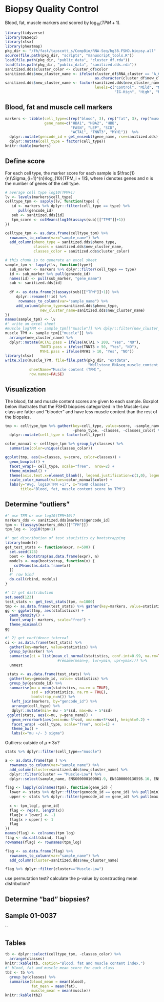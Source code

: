 # Biopsy Quality Control {#biopsy_qc}
Blood, fat, muscle markers and scored by $\log_{10}(TPM + 1)$. 

```r
library(tidyverse)
library(DESeq2)
library(xlsx)
library(pheatmap)
pkg_dir <- "/fh/fast/tapscott_s/CompBio/RNA-Seq/hg38.FSHD.biopsy.all"
source(file.path(pkg_dir, "scripts", "manuscript_tools.R"))
load(file.path(pkg_dir, "public_data", "cluster_df.rda"))
load(file.path(pkg_dir, "public_data", "sanitized.dds.rda"))
sanitized.dds$cluster_color <- cluster_df$color
sanitized.dds$new_cluster_name <- ifelse(cluster_df$RNA_cluster == "A_Cntr", "Control",
                                         as.character(cluster_df$new_cluster_name))
sanitized.dds$new_cluster_name <- factor(sanitized.dds$new_cluster_name, 
                                         levels=c("Control", "Mild", "Moderate", 
                                                  "IG-High", "High", "Muscle-Low"))
```

## Blood, fat and muscle cell markers
```r
markers <- tibble(cell_type=c(rep("blood", 3), rep("fat", 3), rep("muscle", 3)),
                  gene_name=c("HBA1", "HBA2", "HBB",
                              "FASN", "LEP", "SCD",
                              "ACTA1", "TNNT3", "MYH1"))  %>%
  dplyr::mutate(gencode_id = get_ensembl(gene_name, rse=sanitized.dds)) %>%
  dplyr::mutate(cell_type = factor(cell_type))
knitr::kable(markers)
```


## Define score
For each cell type, the marker score for each sample is $\frac{1}{n}\Sigma_{i=1}^{n}\log_{10}(TPM_i + 1)$, where $i$ denotes genes and $n$ is the number of genes of the cell type.

```r
# average cell type log10(TPM+1)
lv <- levels(markers$cell_type)
celltype_tpm <- sapply(lv, function(type) {
   id <- markers %>% dplyr::filter(cell_type == type) %>%
      pull(gencode_id)
   sub <- sanitized.dds[id]
   tpm_score <- colMeans(log10(assays(sub)[["TPM"]]+1))
})

celltype_tpm <- as.data.frame(celltype_tpm) %>%
  rownames_to_column(var="sample_name") %>%
  add_column(pheno_type = sanitized.dds$pheno_type,
             classes = sanitized.dds$new_cluster_name,
             classes_color = sanitized.dds$cluster_color) 
```
```r
# this chunk is to generate an excel sheet 
sample_tpm <- lapply(lv, function(type){
  sub_marker <- markers %>% dplyr::filter(cell_type == type) 
  id <- sub_marker %>% pull(gencode_id)
  names(id) <- pull(sub_marker, "gene_name")
  sub <- sanitized.dds[id]
  
  df <- as.data.frame(t(assays(sub)[["TPM"]]+1)) %>%
     dplyr::rename(!!id) %>%
      rownames_to_column(var="sample_name") %>%
     add_column(pheno_type=sanitized.dds$pheno_type,
                new_cluster_name=sanitized.dds$new_cluster_name)
}) 
names(sample_tpm) <- lv
#' write an excel sheet
#muscle_logTPM <- sample_tpm[["muscle"]] %>% dplyr::filter(new_cluster_name == "Muscle-Low")
muscle_TPM <- sample_tpm[["muscle"]] %>% 
  arrange(new_cluster_name) %>%
  dplyr::mutate(ACTA1.pass = ifelse(ACTA1 > 200, "Yes", "NO"),
                TNNT3.pass = ifelse(TNNT3 > 50, "Yes", "NO"),
                MYH1.pass = ifelse(MYH1 > 10, "Yes", "NO"))
library(xlsx)
write.xlsx(muscle_TPM, file=file.path(pkg_dir, "extdata",
                                      "Wellstone_RNAseq_muscle_content.xlsx"),
           sheetName="Muscle content (TPM)",
           row.names=FALSE)
```

## Visualization
The blood, fat and muscle content scores are given to each sample. Boxplot below illustrates that the FSHD biopsies categorized in the Muscle-Low class are fatter and "blooder" and have less muscle content than the rest of the biopsies.

```r
tmp <- celltype_tpm %>% gather(key=cell_type, value=score, -sample_name,
                               -pheno_type, -classes, -classes_color) %>%
  dplyr::mutate(cell_type = factor(cell_type))

color_manual <- celltype_tpm %>% group_by(classes) %>% 
  summarise(color=unique(classes_color)) 

ggplot(tmp, aes(x=classes, y=score, color=classes)) +
  geom_boxplot() +
  facet_wrap(~ cell_type, scale="free",  nrow=2) +
  theme_minimal() +
  theme(axis.text.x=element_blank(), legend.justification=c(1,0), legend.position=c(1,0)) +
  scale_color_manual(values=color_manual$color) +
  labs(y="Avg. log10(TPM +1)", x="FSHD classes", 
       title="Blood, fat, muscle content score by TPM")
```



## Determine "outliers"
```r
#' use TPM or use log10(TPM+10)?
markers_dds <- sanitized.dds[markers$gencode_id]
tpm <- t(assays(markers_dds)[["TPM"]])
tpm_log <- log10(tpm+1)

#' get distribution of test statistics by bootstrapping
library(modelr)
get_test_stats <- function(expr, n=500) {
  set.seed(123)
  boot <- bootstrap(as.data.frame(expr), n)
  models <- map(boot$strap, function(x) {
    colMeans(as.data.frame(x))
  })
  #' row bind
  do.call(rbind, models)
}

#' 1) get distribution
set.seed(123)
test_stats <- get_test_stats(tpm, n=1000)
tmp <- as.data.frame(test_stats) %>% gather(key=markers, value=statistics)
gg <- ggplot(tmp, aes(statistics)) +
  geom_density() +
  facet_wrap(~ markers, scale="free") +
  theme_minimal()
gg
```
```r
#' 2) get confidence interval
ci <- as.data.frame(test_stats) %>%
  gather(key=marker, value=statistics) %>%
  group_by(marker) %>%
  summarise(ci = list(mean_cl_normal(statistics, conf.int=0.99, na.rm=TRUE))) %>% 
                        #rename(mean=y, lwr=ymin, upr=ymax))) %>% 
  unnest

 stats <- as.data.frame(test_stats) %>%
  gather(key=gencode_id, value= statistics) %>% 
  group_by(gencode_id) %>%
  summarise(mu = mean(statistics, na.rm = TRUE),
            ssd = sd(statistics, na.rm = TRUE),
            bootstrap_n=n()) %>%
   left_join(markers, by="gencode_id") %>%
   arrange(cell_type) %>%
   dplyr::mutate(min= mu - 5*ssd, max=mu + 5*ssd)
 ggplot(stats, aes(x=mu, y=gene_name)) +
   geom_errorbarh(aes(xmin=mu-3*ssd, xmax=mu+3*ssd), height=0.2) +
   facet_wrap( ~cell_type, scale="free", ncol=1) +
   theme_bw() +
   labs(x="mu +/- 3 sigma")
```
Outliers: outside of $\mu \pm 3\sigma$?
```r
stats %>% dplyr::filter(cell_type=="muscle")

a <- as.data.frame(tpm ) %>%
  rownames_to_column(var="sample_name") %>%
  add_column(cluster=sanitized.dds$new_cluster_name) %>%
  dplyr::filter(cluster == "Muscle-Low") %>%
  dplyr::select(sample_name, ENSG00000109061.9, ENSG00000130595.16, ENSG00000143632.14)

flag <- lapply(colnames(tpm), function(gene_id) {
  lower <- stats %>% dplyr::filter(gencode_id == gene_id) %>% pull(min)
  upper <- stats %>% dplyr::filter(gencode_id == gene_id) %>% pull(max)
  
  x <- tpm_log[, gene_id]
  flag <- rep(0, length(x))
  flag[x < lower] <- -1
  flag[x > upper] <- 1
  flag
})
names(flag) <- colnames(tpm_log)
flag <- do.call(cbind, flag)
rownames(flag) <- rownames(tpm_log)

flag <- as.data.frame(flag) %>%
  rownames_to_column(var="sample_name") %>%
  add_column(cluster=sanitized.dds$new_cluster_name)

flag %>% dplyr::filter(cluster=="Muscle-Low")
```

use permutation test? calculate the p-value by constructing mean distribution?


## Determine "bad" biopsies?

## Sample 01-0037
``

## Tables
```r
tb <- dplyr::select(celltype_tpm, -classes_color) %>%
  arrange(classes)
knitr::kable(tb, caption="Blood, fat and muscle content index.")
#' blood, fat and muscle mean score for each class
tb2 <- tb %>%
  group_by(classes) %>%
  summarise(blood_mean = mean(blood),
            fat_mean = mean(fat),
            muscle_mean = mean(muscle))
knitr::kable(tb2)
```
